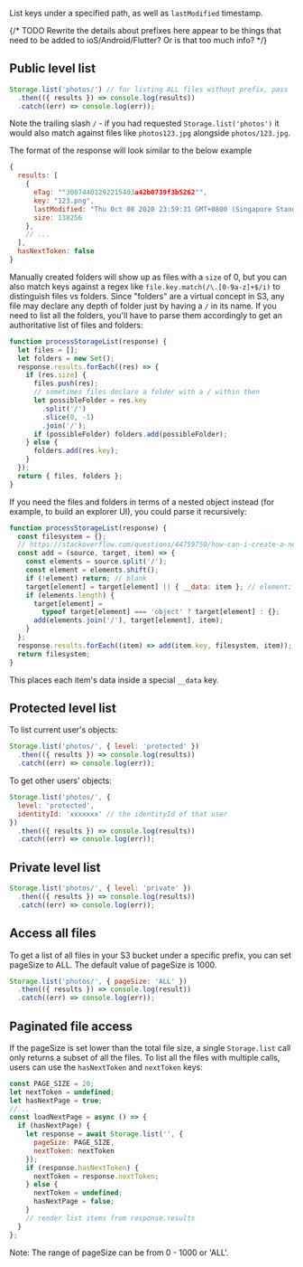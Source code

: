 List keys under a specified path, as well as `lastModified` timestamp.

{/* TODO Rewrite the details about prefixes here appear to be things that need to be added to ioS/Android/Flutter? Or is that too much info? */}

## Public level list

```javascript
Storage.list('photos/') // for listing ALL files without prefix, pass '' instead
  .then(({ results }) => console.log(results))
  .catch((err) => console.log(err));
```

Note the trailing slash `/` - if you had requested `Storage.list('photos')` it would also match against files like `photos123.jpg` alongside `photos/123.jpg`.

The format of the response will look similar to the below example

```js
{
  results: [
    {
      eTag: ""30074401292215403a42b0739f3b5262"",
      key: "123.png",
      lastModified: "Thu Oct 08 2020 23:59:31 GMT+0800 (Singapore Standard Time)",
      size: 138256
    },
    // ...
  ],
  hasNextToken: false
}
```

Manually created folders will show up as files with a `size` of 0, but you can also match keys against a regex like `file.key.match(/\.[0-9a-z]+$/i)` to distinguish files vs folders. Since "folders" are a virtual concept in S3, any file may declare any depth of folder just by having a `/` in its name. If you need to list all the folders, you'll have to parse them accordingly to get an authoritative list of files and folders:

```js
function processStorageList(response) {
  let files = [];
  let folders = new Set();
  response.results.forEach((res) => {
    if (res.size) {
      files.push(res);
      // sometimes files declare a folder with a / within then
      let possibleFolder = res.key
        .split('/')
        .slice(0, -1)
        .join('/');
      if (possibleFolder) folders.add(possibleFolder);
    } else {
      folders.add(res.key);
    }
  });
  return { files, folders };
}
```

If you need the files and folders in terms of a nested object instead (for example, to build an explorer UI), you could parse it recursively:

```js
function processStorageList(response) {
  const filesystem = {};
  // https://stackoverflow.com/questions/44759750/how-can-i-create-a-nested-object-representation-of-a-folder-structure
  const add = (source, target, item) => {
    const elements = source.split('/');
    const element = elements.shift();
    if (!element) return; // blank
    target[element] = target[element] || { __data: item }; // element;
    if (elements.length) {
      target[element] =
        typeof target[element] === 'object' ? target[element] : {};
      add(elements.join('/'), target[element], item);
    }
  };
  response.results.forEach((item) => add(item.key, filesystem, item));
  return filesystem;
}
```

This places each item's data inside a special `__data` key.

## Protected level list

To list current user's objects:

```javascript
Storage.list('photos/', { level: 'protected' })
  .then(({ results }) => console.log(results))
  .catch((err) => console.log(err));
```

To get other users' objects:

```javascript
Storage.list('photos/', {
  level: 'protected',
  identityId: 'xxxxxxx' // the identityId of that user
})
  .then(({ results }) => console.log(results))
  .catch((err) => console.log(err));
```

## Private level list

```javascript
Storage.list('photos/', { level: 'private' })
  .then(({ results }) => console.log(results))
  .catch((err) => console.log(err));
```

## Access all files

To get a list of all files in your S3 bucket under a specific prefix, you can set pageSize to ALL. The default value of pageSize is 1000.

```javascript
Storage.list('photos/', { pageSize: 'ALL' })
  .then(({ results }) => console.log(result))
  .catch((err) => console.log(err));
```

## Paginated file access

If the pageSize is set lower than the total file size, a single `Storage.list` call only returns a subset of all the files. To list all the files with multiple calls, users can use the `hasNextToken` and `nextToken` keys:

```javascript
const PAGE_SIZE = 20;
let nextToken = undefined;
let hasNextPage = true;
//...
const loadNextPage = async () => {
  if (hasNextPage) {
    let response = await Storage.list('', {
      pageSize: PAGE_SIZE,
      nextToken: nextToken
    });
    if (response.hasNextToken) {
      nextToken = response.nextToken;
    } else {
      nextToken = undefined;
      hasNextPage = false;
    }
    // render list items from response.results
  }
};
```

<Callout>Note: The range of pageSize can be from 0 - 1000 or 'ALL'.</Callout>
